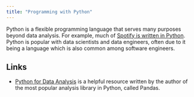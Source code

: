 ```yaml
---
title: "Programming with Python"
---
```


Python is a flexible programming language that serves many purposes beyond data analysis. For example, much of [Spotify is written in Python](https://labs.spotify.com/2013/03/20/how-we-use-python-at-spotify/). Python is popular with data scientists and data engineers, often due to it being a language which is also common among software engineers.

## Links

- [Python for Data Analysis](https://wesmckinney.com/book/) is a helpful resource written by the author of the most popular analysis library in Python, called Pandas.

